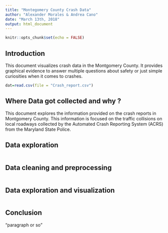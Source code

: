```yaml
---
title: "Montegomery County Crash Data"
author: "Alexander Morales & Andrea Cano"
date: "March 13th, 2018"
output: html_document
---
```


```r
knitr::opts_chunk$set(echo = FALSE)
```

## Introduction

This document visualizes crash data in the Montgomery County. It provides graphical evidence to answer multiple questions about safety or just simple curiosities when it comes to crashes.

```r
dat=read.csv(file = "Crash_report.csv")
```

## Where Data got collected and why ?

This document explores the information provided on the crash reports in Montgomery County. This information is focused on the traffic collisions on local roadways collected by the Automated Crash Reporting System (ACRS) from the Maryland State Police.

## Data exploration
```r

```
## Data cleaning and preprocessing
```r


```
## Data exploration and visualization
```r

```
## Conclusion
"paragraph or so"
